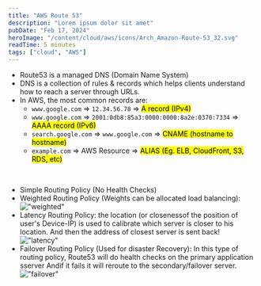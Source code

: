 ```yaml
---
title: "AWS Route 53"
description: "Lorem ipsum dolor sit amet"
pubDate: "Feb 17, 2024"
heroImage: "/content/cloud/aws/icons/Arch_Amazon-Route-53_32.svg"
readTime: 5 minutes
tags: ["cloud", "AWS"]
---
```



<Section
	link="route-53-intro"
	title="What is Route53?"
	imageUrl="/content/cloud/aws/icons/Arch_Amazon-Route-53_32.svg"
/>

- Route53 is a managed DNS (Domain Name System)
- DNS is a collection of rules & records which helps clients understand how to reach a server through URLs.
- In AWS, the most common records are:
  - `www.google.com` => `12.34.56.78` => <mark> A record (IPv4) </mark>
  - `www.google.com` => `2001:0db8:85a3:0000:0000:8a2e:0370:7334` => <mark> AAAA record (IPv6) </mark>
  - `search.google.com` => `www.google.com` => <mark> CNAME (hostname to hostname) </mark>
  - `example.com` => AWS Resource => <mark> ALIAS (Eg. ELB, CloudFront, S3, RDS, etc) </mark>

<br />
<Section link="routing-policies" title="Routing Policies in Route53" />

- Simple Routing Policy (No Health Checks)
- Weighted Routing Policy (Weights can be allocated load balancing):
  <br />
  !["weighted"](/content/cloud/aws/weighted.svg)
  <br />
- Latency Routing Policy: the location (or closenessof the position of user's Device-IP) is used to calibrate which server is closer to his location.
  And then the address of closest server is sent back!
  <br />
  !["latency"](/content/cloud/aws/latency.svg)
  <br />
- Failover Routing Policy (Used for disaster Recovery): In this type of routing policy, Route53 will do health checks on the primary application sserver Andif it fails it will reroute to the secondary/failover server.
  <br />
  !["failover"](/content/cloud/aws/failover_53.svg)
  <br />
